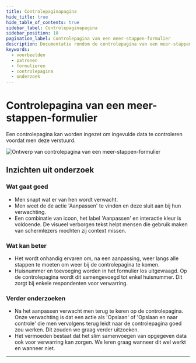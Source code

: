 ```yaml
---
title: Controlepaginapagina
hide_title: true
hide_table_of_contents: true
sidebar_label: Controlepaginapagina
sidebar_position: 10
pagination_label: Controlepagina van een meer-stappen-formulier
description: Documentatie rondom de controlepagina van een meer-stappen-formulier
keywords:
  - voorbeelden
  - patronen
  - formulieren
  - controlepagina
  - onderzoek
---
```



# Controlepagina van een meer-stappen-formulier

Een controlepagina kan worden ingezet om ingevulde data te controleren voordat men deze verstuurd.

![Ontwerp van controlepagina van een meer-stappen-formulier](https://raw.githubusercontent.com/nl-design-system/documentatie/assets/voorbeeld_formulier_controle.png)

## Inzichten uit onderzoek

### Wat gaat goed

- Men snapt wat er van hen wordt verwacht.
- Men weet de de actie 'Aanpassen' te vinden en deze sluit aan bij hun verwachting.
- Een combinatie van icoon, het label 'Aanpassen' en interactie kleur is voldoende. De visueel verborgen tekst helpt mensen die gebruik maken van schermlezers mochten zij context missen.

### Wat kan beter

- Het wordt onhandig ervaren om, na een aanpassing, weer langs alle stappen te moeten om weer bij de controlepagina te komen.
- Huisnummer en toevoeging worden in het formulier los uitgevraagd. Op de controlepagina wordt dit samengevoegd tot enkel huisnummer. Dit zorgt bij enkele respondenten voor verwarring.

### Verder onderzoeken

- Na het aanpassen verwacht men terug te keren op de controlepagina. Onze verwachting is dat een actie als 'Opslaan' of 'Opslaan en naar controle' die men vervolgens terug leidt naar de controlepagina goed zou werken. Dit zouden we graag verder uitzoeken.
- Het vermoeden bestaat dat het slim samenvoegen van opgegeven data ook voor verwarring kan zorgen. We leren graag wanneer dit wel werkt en wanneer niet.

<VideoPlayer videoId="Koq-BSnFE20" />

<ResearchInfo />

---

<PatternFooterInfo />

